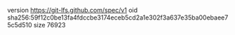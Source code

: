 version https://git-lfs.github.com/spec/v1
oid sha256:59f12c0be13fa4fdccbe3174eceb5cd2a1e302f3a637e35ba00ebaee75c5d510
size 76923
